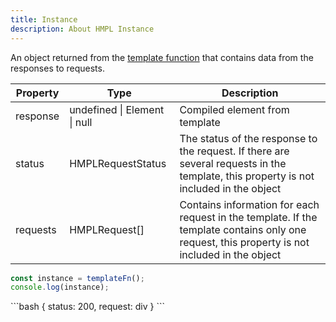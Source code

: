 ```yaml
---
title: Instance
description: About HMPL Instance
---
```



An object returned from the [template function](/functions/template) that contains data from the responses to requests.

| Property | Type                         | Description                                                                                                                                   |
| -------- | ---------------------------- | --------------------------------------------------------------------------------------------------------------------------------------------- |
| response | undefined \| Element \| null | Compiled element from template                                                                                                                |
| status   | HMPLRequestStatus            | The status of the response to the request. If there are several requests in the template, this property is not included in the object         |
| requests | HMPLRequest[]                | Contains information for each request in the template. If the template contains only one request, this property is not included in the object |

```javascript
const instance = templateFn();
console.log(instance);
```

<Preview>

<div slot="preview">
```bash
{ status: 200, request: div }
```
</div>
</Preview>
